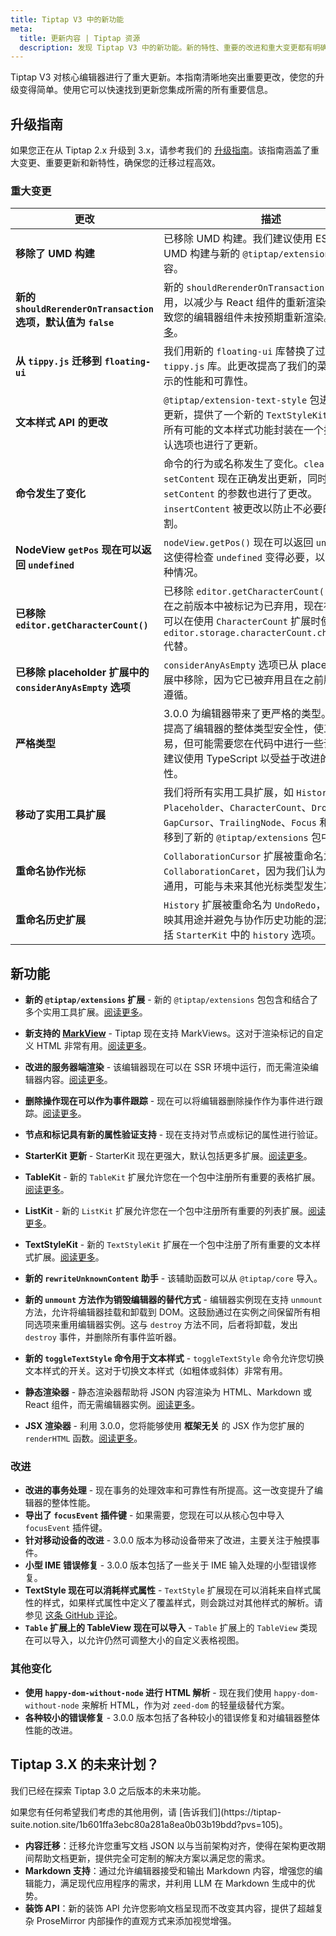 ```yaml
---
title: Tiptap V3 中的新功能
meta:
  title: 更新内容 | Tiptap 资源
  description: 发现 Tiptap V3 中的新功能。新的特性、重要的改进和重大变更都有明确的说明。
---
```



Tiptap V3 对核心编辑器进行了重大更新。本指南清晰地突出重要更改，使您的升级变得简单。使用它可以快速找到更新您集成所需的所有重要信息。

## 升级指南

如果您正在从 Tiptap 2.x 升级到 3.x，请参考我们的 [升级指南](/guides/upgrade-tiptap-v2)。该指南涵盖了重大变更、重要更新和新特性，确保您的迁移过程高效。

### 重大变更

| **更改**                                                           | **描述**                                                                                                                                                                                                                                                    |
| ------------------------------------------------------------------ | ------------------------------------------------------------------------------------------------------------------------------------------------------------------------------------------------------------------------------------------------------------ |
| **移除了 UMD 构建**                                               | 已移除 UMD 构建。我们建议使用 ESM 构建。UMD 构建与新的 `@tiptap/extension-*` 包不兼容。                                                                                                                                                                 |
| **新的 `shouldRerenderOnTransaction` 选项，默认值为 `false`**   | 新的 `shouldRerenderOnTransaction` 选项默认禁用，以减少与 React 组件的重新渲染。这可能导致您的编辑器组件未按预期重新渲染。[阅读更多](/examples/advanced/react-performance)。                                                                 |
| **从 `tippy.js` 迁移到 `floating-ui`**                        | 我们用新的 `floating-ui` 库替换了过时的 `tippy.js` 库。此更改提高了我们的菜单和工具提示的性能和可靠性。                                                                                                                                              |
| **文本样式 API 的更改**                                          | `@tiptap/extension-text-style` 包进行了 API 更新，提供了一个新的 `TextStyleKit` 扩展，将所有可能的文本样式功能封装在一个扩展中。默认选项也进行了更新。                                                                                                  |
| **命令发生了变化**                                                | 命令的行为或名称发生了变化。`clearContent` 和 `setContent` 现在正确发出更新，同时 `setContent` 的参数也进行了更改。`insertContent` 被更改以防止不必要的文本分割。                                                                                  |
| **NodeView `getPos` 现在可以返回 `undefined`**                  | `nodeView.getPos()` 现在可以返回 `undefined`，这使得检查 `undefined` 变得必要，以正确处理这种情况。                                                                                                                                                 |
| **已移除 `editor.getCharacterCount()`**                         | 已移除 `editor.getCharacterCount()` 方法。它在之前版本中被标记为已弃用，现在被移除。您可以在使用 `CharacterCount` 扩展时使用 `editor.storage.characterCount.characters()` 代替。                                                                                      |
| **已移除 placeholder 扩展中的 `considerAnyAsEmpty` 选项**      | `considerAnyAsEmpty` 选项已从 placeholder 扩展中移除，因为它已被弃用且在之前版本中未被遵循。                                                                                                                                                              |
| **严格类型**                                                      | 3.0.0 为编辑器带来了更严格的类型。这一变化提高了编辑器的整体类型安全性，使工作更容易，但可能需要您在代码中进行一些调整。我们建议使用 TypeScript 以受益于改进的类型安全性。                                                                                              |
| **移动了实用工具扩展**                                            | 我们将所有实用工具扩展，如 `History`、`Placeholder`、`CharacterCount`、`DropCursor`、`GapCursor`、`TrailingNode`、`Focus` 和 `Selection` 移到了新的 `@tiptap/extensions` 包中。                                                                                  |
| **重命名协作光标**                                                | `CollaborationCursor` 扩展被重命名为 `CollaborationCaret`，因为我们认为光标太过于通用，可能与未来其他光标类型发生冲突。                                                                                                                                     |
| **重命名历史扩展**                                               | `History` 扩展被重命名为 `UndoRedo`，以更好地反映其用途并避免与协作历史功能的混淆。这也包括 `StarterKit` 中的 `history` 选项。                                                                                                                              |

## 新功能

- **新的 `@tiptap/extensions` 扩展** - 新的 `@tiptap/extensions` 包包含和结合了多个实用工具扩展。[阅读更多](/guides/upgrade-tiptap-v2#extensions-package)。
- **新支持的 [MarkView](https://prosemirror.net/docs/ref/#view.MarkView)** - Tiptap 现在支持 MarkViews。这对于渲染标记的自定义 HTML 非常有用。[阅读更多](/editor/extensions/custom-extensions/mark-views)。
- **改进的服务器端渲染** - 该编辑器现在可以在 SSR 环境中运行，而无需渲染编辑器内容。[阅读更多](/guides/upgrade-tiptap-v2#server-side-rendering)。
- **删除操作现在可以作为事件跟踪** - 现在可以将编辑器删除操作作为事件进行跟踪。[阅读更多](/editor/api/events#list-of-available-events)。
- **节点和标记具有新的属性验证支持** - 现在支持对节点或标记的属性进行验证。
- **StarterKit 更新** - StarterKit 现在更强大，默认包括更多扩展。[阅读更多](/guides/upgrade-tiptap-v2#starterkit-updates)。
- **TableKit** - 新的 `TableKit` 扩展允许您在一个包中注册所有重要的表格扩展。[阅读更多](/editor/extensions/functionality/table-kit)。
- **ListKit** - 新的 `ListKit` 扩展允许您在一个包中注册所有重要的列表扩展。[阅读更多](/editor/extensions/functionality/list-kit)。
- **TextStyleKit** - 新的 `TextStyleKit` 扩展在一个包中注册了所有重要的文本样式扩展。[阅读更多](/editor/extensions/functionality/text-style-kit)。
- **新的 `rewriteUnknownContent` 助手** - 该辅助函数可以从 `@tiptap/core` 导入。
- **新的 `unmount` 方法作为销毁编辑器的替代方式** - 编辑器实例现在支持 `unmount` 方法，允许将编辑器挂载和卸载到 DOM。这鼓励通过在实例之间保留所有相同选项来重用编辑器实例。这与 `destroy` 方法不同，后者将卸载，发出 `destroy` 事件，并删除所有事件监听器。
- **新的 `toggleTextStyle` 命令用于文本样式** - `toggleTextStyle` 命令允许您切换文本样式的开关。这对于切换文本样式（如粗体或斜体）非常有用。

- **静态渲染器** - 静态渲染器帮助将 JSON 内容渲染为 HTML、Markdown 或 React 组件，而无需编辑器实例。[阅读更多](/editor/api/utilities/static-renderer)。
- **JSX 渲染器** - 利用 3.0.0，您将能够使用 **框架无关** 的 JSX 作为您扩展的 `renderHTML` 函数。[阅读更多](/editor/api/utilities/jsx)。

### 改进

- **改进的事务处理** - 现在事务的处理效率和可靠性有所提高。这一改变提升了编辑器的整体性能。
- **导出了 `focusEvent` 插件键** - 如果需要，您现在可以从核心包中导入 `focusEvent` 插件键。
- **针对移动设备的改进** - 3.0.0 版本为移动设备带来了改进，主要关注于触摸事件。
- **小型 IME 错误修复** - 3.0.0 版本包括了一些关于 IME 输入处理的小型错误修复。
- **TextStyle 现在可以消耗样式属性** - `TextStyle` 扩展现在可以消耗来自样式属性的样式，如果样式属性中定义了覆盖样式，则会跳过对其他样式的解析。请参见 [这条 GitHub 评论](https://github.com/ueberdosis/tiptap/discussions/5912#discussioncomment-11716337)。
- **`Table` 扩展上的 TableView 现在可以导入** - `Table` 扩展上的 `TableView` 类现在可以导入，以允许仍然可调整大小的自定义表格视图。

### 其他变化

- **使用 `happy-dom-without-node` 进行 HTML 解析** - 现在我们使用 `happy-dom-without-node` 来解析 HTML，作为对 `zeed-dom` 的轻量级替代方案。
- **各种较小的错误修复** - 3.0.0 版本包括了各种较小的错误修复和对编辑器整体性能的改进。

## Tiptap 3.X 的未来计划？

我们已经在探索 Tiptap 3.0 之后版本的未来功能。

<Callout title="提供反馈" variant="info">
  如果您有任何希望我们考虑的其他用例，请 [告诉我们](https://tiptap-suite.notion.site/1b601ffa3ebc80a281a8ea0b03b19bdd?pvs=105)。
</Callout>

- **内容迁移**：迁移允许您重写文档 JSON 以与当前架构对齐，使得在架构更改期间帮助文档更新，提供完全可定制的解决方案以满足您的需求。
- **Markdown 支持**：通过允许编辑器接受和输出 Markdown 内容，增强您的编辑能力，满足现代应用程序的需求，并利用 LLM 在 Markdown 生成中的优势。
- **装饰 API**：新的装饰 API 允许您影响文档呈现而不改变其内容，提供了超越复杂 ProseMirror 内部操作的直观方式来添加视觉增强。